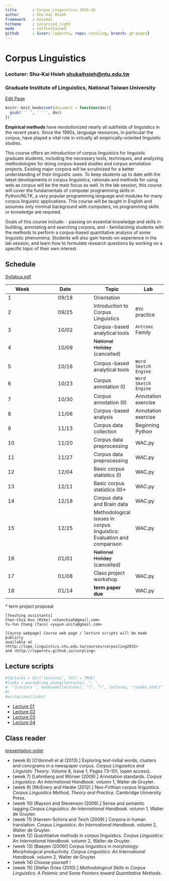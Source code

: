 ```yaml
---
title       : Corpus Linguistics 2015-16
author      : Shu-Kai Hsieh
framework   : minimal
hitheme     : solarized_light
mode        : selfcontained
github      : {user: loperntu, repo: corpling, branch: gh-pages}
---
```


# Corpus Linguistics

### Lecturer: Shu-Kai Hsieh <shukaihsieh@ntu.edu.tw>
### Graduate Institute of Linguistics, National Taiwan University
<a href="http://prose.io/#{{site.github.user}}/{{site.github.repo}}/edit/gh-pages/index.Rmd" class="button icon edit">Edit Page</a>

```r
knitr::knit_hooks$set(document = function(doc){
  gsub('`` ', '```', doc)
})
```


**Empirical methods** have revolutionized nearly all subfields of linguistics in the recent years. Since the 1990s, language resources, in particular the corpus, have played a vital role in virtually all empirically-oriented linguistic studies.

This course offers an introduction of corpus linguistics for linguistic graduate students, including the necessary tools, techniques, and analyzing methodologies for doing corpus-based studies and corpus annotation projects. Existing major corpora will be scrutinized for a better understanding of their linguistic uses. To keep students up to date with the latest developments in corpus linguistics, rationals and methods for using web as corpus will be the main focus as well. In the lab session, this course will cover the fundamentals of computer programming skills in Python/NLTK, a very popular programming language and modules for many corpus linguistic applications. This course will be taught in English and assumes only minimal background with computers, no programming skills or knowledge are required. 

Goals of this course include: 
- passing on essential knowledge and skills in building, annotating and searching corpora, and 
- familiarizing students with the methods to perform a corpus-based quantitative analysis of some linguistic phenomena. Students will also gain hands-on experience in the lab session, and learn how to formulate research questions by working on a specific topic of their own interest.



## Schedule
[Syllabus.pdf](corpus_syllabus15.pdf)


Week | Date   | Topic         | Lab
-----|:------:| ---           | ---
1    | 09/18  | Orientation   | 
2    | 09/25  | Introduction to Corpus Linguistics | `BYU` practice
3    | 10/02  | Corpus-based analytical tools    | `Antconc` Family
4    | 10/09  | ~~National Holiday~~ (cancelled) | 
5    | 10/16	| Corpus-based analytical tools | `Word Sketch Engine`
6    | 10/23	| Corpus annotation (I) | `Word Sketch Engine` 
7    | 10/30  | Corpus annotation (II)         | Annotation exercise 
8    | 11/06	| Corpus-based analysis          | Annotation exercise
9    | 11/13	| Corpus data collection         | Beginning Python
10   | 11/20	| Corpus data preprocessing      | WAC.py
11 	 | 11/27	| Corpus data preprocessing      | WAC.py
12 	 | 12/04	| Basic corpus statistics (I)    | WAC.py
13 	 | 12/11	| Basic corpus statistics (II)*  | WAC.py
14 	 | 12/18	| Corpus data and Brain data     | WAC.py
15 	 | 12/25	| Methodological issues in corpus linguistics: Evaluation and comparison 					   | WAC.py
16 	 | 01/01	| ~~National Holiday~~ (cancelled)                             					 | 
17 	 | 01/08	| Class project workshop			  | WAC.py
18 	 | 01/14	| **term paper due**            | WAC.py


\* term project proposal


```
[Teaching assistants] 
Chan-Chia Hsu (Mike) <chanchiah@gmail.com>
Yu-Yun Chang (Taco) <yuyun.unita@gmail.com>
	
[Course webpage] Course web page / lecture scripts will be made publicly 
available at <http://lope.linguistics.ntu.edu.tw/courses/corpusling2015> 
and <http://loperntu.github.io/corpling>

```
## Lecture scripts

```r
#lectures = dir('lectures', full = TRUE)
#links = paste0(seq_along(lectures), ". ", 
#  "[Lecture ", basename(lectures), "]", "(", lectures, "/index.html)"
#)
#writeLines(links)
```

- [Lecture 01](lectures/01/index.html)
- [Lecture 02](lectures/02/index.html)
- [Lecture 03](lectures/03/index.html)
- [Lecture 04](lectures/04/index.html)


## Class reader

[presentation order](https://docs.google.com/spreadsheets/d/1Fi-lC2nVhAebBH0m8Kx-hTNCA8yGUkhodF3yI8envPY/edit#gid=0)

- (week 6) [O'donnell et al (2013).] Exploring text-initial words, clusters and concgrams in a newspaper corpus. *Corpus Linguistics and Linguistic Theory*. Volume 8, Issue 1, Pages 73–101, (open access). 
- (week 7) [Lehmberg and Wörner (2009).] Annotation standards. *Corpus Linguistics: An International Handbook*. volumn 1, Walter de Gruyter. 
- (week 9) [McEnery and Hardie (2012).] Neo-Firthian corpus linguistics. *Corpus Linguistics Method, Theory and Practice.* Cambridge University Press.
- (week 10) [Rayson and Stevenson (2009).] Sense and semantic tagging.*Corpus Linguistics: An International Handbook*. volumn 1, Walter de Gruyter. 
- (week 11) [Hansen-Schirra and Teich (2009).] Corpora in human translation. *Corpus Linguistics: An International Handbook*. volumn 2, Walter de Gruyter. 
- (week 12) Quantitative methods in corpus linguistics. *Corpus Linguistics: An International Handbook*. volumn 2, Walter de Gruyter. 
- (week 13) [Baayen (2009)] Corpus linguistics in morphology: Morphological
productivity. *Corpus Linguistics: An International Handbook*. volumn 2, Walter de Gruyter.
- (week 14) Choose yourself !
- (week 15) [Stefan Gries (2010).] *Methodological Skills in Corpus Linguistics: A Polemic and Some Pointers toward Quantitative Methods*.





